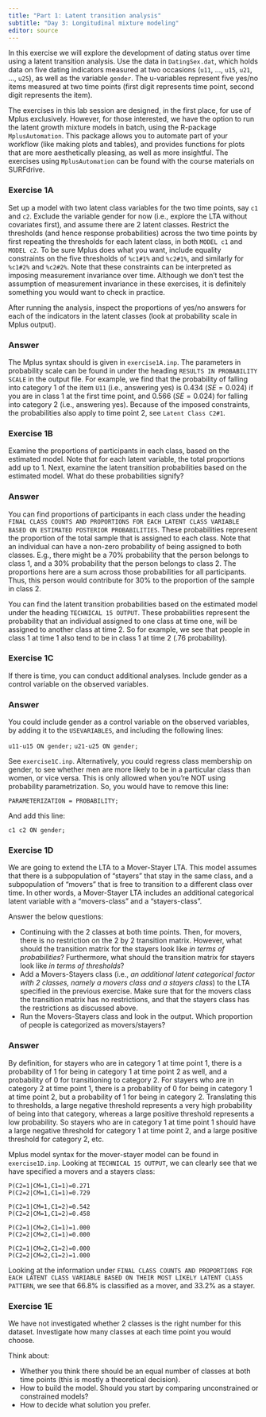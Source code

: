 ```yaml
---
title: "Part 1: Latent transition analysis"
subtitle: "Day 3: Longitudinal mixture modeling"
editor: source
---
```



In this exercise we will explore the development of dating status over time using a latent transition analysis. Use the data in `DatingSex.dat`, which holds data on five dating indicators measured at two occasions (`u11`, ..., `u15`, `u21`, ..., `u25`), as well as the variable `gender`. The u-variables represent five yes/no items measured at two time points (first digit represents time point, second digit represents the item).

::: {.callout-note appearance="simple"}
The exercises in this lab session are designed, in the first place, for use of Mplus exclusively. However, for those interested, we have the option to run the latent growth mixture models in batch, using the R-package `MplusAutomation`. This package allows you to automate part of your workflow (like making plots and tables), and provides functions for plots that are more aesthetically pleasing, as well as more insightful. The exercises using `MplusAutomation` can be found with the course materials on SURFdrive.
:::

### Exercise 1A 
Set up a model with two latent class variables for the two time points, say `c1` and `c2`. Exclude the variable gender for now (i.e., explore the LTA without covariates first), and assume there are 2 latent classes. Restrict the thresholds (and hence response probabilities) across the two time points by first repeating the thresholds for each latent class, in both `MODEL c1` and `MODEL c2`. To be sure Mplus does what you want, include equality constraints on the five thresholds of `%c1#1%` and `%c2#1%`, and similarly for `%c1#2%` and `%c2#2%`. Note that these constraints can be interpreted as imposing measurement invariance over time. Although we don't test the assumption of measurement invariance in these exercises, it is definitely something you would want to check in practice.

After running the analysis, inspect the proportions of yes/no answers for each of the indicators in the latent classes (look at probability scale in Mplus output). 

::: {.callout-caution collapse="true"}
### Answer
The Mplus syntax should is given in `exercise1A.inp`. The parameters in probability scale can be found in under the heading `RESULTS IN PROBABILITY SCALE` in the output file. For example, we find that the probability of falling into category 1 of the item `U11` (i.e., answering yes) is 0.434 ($SE = 0.024$) if you are in class 1 at the first time point, and 0.566 ($SE = 0.024$) for falling into category 2 (i.e., answering yes). Because of the imposed constraints, the probabilities also apply to time point 2, see `Latent Class C2#1`. 
:::

### Exercise 1B
Examine the proportions of participants in each class, based on the estimated model. Note that for each latent variable, the total proportions add up to 1. Next, examine the latent transition probabilities based on the estimated model. What do these probabilities signify?

::: {.callout-caution collapse="true"}
### Answer
You can find proportions of participants in each class under the heading `FINAL CLASS COUNTS AND PROPORTIONS FOR EACH LATENT CLASS VARIABLE BASED ON ESTIMATED POSTERIOR PROBABILITIES`. These probabilities represent the proportion of the total sample that is assigned to each class. Note that an individual can have a non-zero probability of being assigned to both classes. E.g., there might be a 70% probability that the person belongs to class 1, and a 30% probability that the person belongs to class 2. The proportions here are a sum across those probabilities for all participants. Thus, this person would contribute for 30% to the proportion of the sample in class 2.

You can find the latent transition probabilities based on the estimated model under the heading `TECHNICAL 15 OUTPUT`. These probabilities represent the probability that an individual assigned to one class at time one, will be assigned to another class at time 2. So for example, we see that people in class 1 at time 1 also tend to be in class 1 at time 2 (.76 probability).
:::

### Exercise 1C
If there is time, you can conduct additional analyses. Include gender as a control variable on the observed variables.

::: {.callout-caution collapse="true"}
### Answer
You could include gender as a control variable on the observed variables, by adding it to the `USEVARIABLES`, and including the following lines:

`u11-u15 ON gender;`
`u21-u25 ON gender;`

See `exercise1C.inp`. Alternatively, you could regress class membership on gender, to see whether men are more likely to be in a particular class than women, or vice versa. This is only allowed when you're NOT using probability parametrization. So, you would have to remove this line:

`PARAMETERIZATION = PROBABILITY;`

And add this line:

`c1 c2 ON gender;`
:::

### Exercise 1D
We are going to extend the LTA to a Mover-Stayer LTA. This model assumes that there is a subpopulation of "stayers" that stay in the same class, and a subpopulation of "movers" that is free to transition to a different class over time. In other words, a Mover-Stayer LTA includes an additional categorical latent variable with a "movers-class" and a "stayers-class". 

Answer the below questions:

- Continuing with the 2 classes at both time points. Then, for movers, there is no restriction on the 2 by 2 transition matrix. However, what should the transition matrix for the stayers look like *in terms of probabilities*? Furthermore, what should the transition matrix for stayers look like *in terms of thresholds*? 
- Add a Movers-Stayers class (i.e., *an additional latent categorical factor with 2 classes, namely a movers class and a stayers class*) to the LTA specified in the previous exercise. Make sure that for the movers class the transition matrix has no restrictions, and that the stayers class has the restrictions as discussed above. 
- Run the Movers-Stayers class and look in the output. Which proportion of people is categorized as movers/stayers?

::: {.callout-caution collapse="true"}
### Answer
By definition, for stayers who are in category 1 at time point 1, there is a probability of 1 for being in category 1 at time point 2 as well, and a probability of 0 for transitioning to category 2. For stayers who are in category 2 at time point 1, there is a probability of 0 for being in category 1 at time point 2, but a probability of 1 for being in category 2. Translating this to thresholds, a large negative threshold represents a very high probability of being into that category, whereas a large positive threshold represents a low probability. So stayers who are in category 1 at time point 1 should have a large negative threshold for category 1 at time point 2, and a large positive threshold for category 2, etc. 

Mplus model syntax for the mover-stayer model can be found in `exercise1D.inp`. Looking at `TECHNICAL 15 OUTPUT`, we can clearly see that we have specified a movers and a stayers class:

```
P(C2=1|CM=1,C1=1)=0.271
P(C2=2|CM=1,C1=1)=0.729

P(C2=1|CM=1,C1=2)=0.542
P(C2=2|CM=1,C1=2)=0.458

P(C2=1|CM=2,C1=1)=1.000
P(C2=2|CM=2,C1=1)=0.000

P(C2=1|CM=2,C1=2)=0.000
P(C2=2|CM=2,C1=2)=1.000
```

Looking at the information under `FINAL CLASS COUNTS AND PROPORTIONS FOR EACH LATENT CLASS VARIABLE BASED ON THEIR MOST LIKELY LATENT CLASS PATTERN`, we see that 66.8% is classified as a mover, and 33.2% as a stayer. 
:::

### Exercise 1E

We have not investigated whether 2 classes is the right number for this dataset. Investigate how many classes at each time point you would choose.

Think about:

* Whether you think there should be an equal number of classes at both time points (this is mostly a theoretical decision).
* How to build the model. Should you start by comparing unconstrained or constrained models?
* How to decide what solution you prefer.
